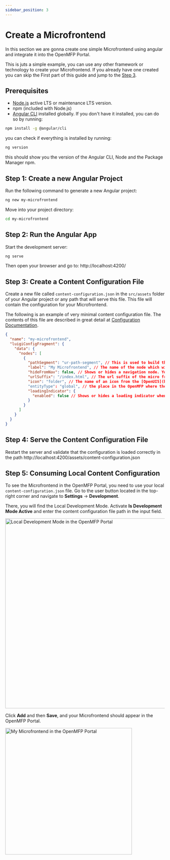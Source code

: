 ```yaml
---
sidebar_position: 3
---
```


# Create a Microfrontend

In this section we are gonna create one simple Microfrontend using angular and integrate it into the OpenMFP Portal.

This is juts a simple example, you can use any other framework or technology to create your Microfrontend. If you already have one created you can skip the First part of this guide and jump to the [Step 3](#step-3-create-a-content-configuration-file).

## Prerequisites
- [Node.js](https://nodejs.org/en/download/) active LTS or maintenance LTS version.
- npm (included with Node.js)
- [Angular CLI](https://angular.io/cli) installed globally. If you don't have it installed, you can do so by running:
```sh
npm install -g @angular/cli

```
you can check if everything is installed by running:
```sh
ng version
``` 
this should show you the version of the Angular CLI, Node and the Package Manager npm.

## Step 1: Create a new Angular Project
Run the following command to generate a new Angular project:

```sh
ng new my-microfrontend
```

Move into your project directory:

```sh
cd my-microfrontend
```

## Step 2: Run the Angular App
Start the development server:

```sh
ng serve
```
Then open your browser and go to: http://localhost:4200/

## Step 3: Create a Content Configuration File
Create a new file called `content-configuration.json` in the `src/assets` folder of your Angular project or any path that will serve this file.
This file will contain the configuration for your Microfrontend.

The following is an example of very minimal content configuration file. The contents of this file are described in great detail at [Configuration Documentation](https://github.com/openmfp/portal-ui-lib/blob/main/docs/readme-nodes-configuration.md#the-content-configuration-file-contents).

```json
{
  "name": "my-microfrontend",
  "luigiConfigFragment": {
    "data": {
      "nodes": [
        {
          "pathSegment": "ur-path-segment", // This is used to build the path in the browser URL.
          "label": "My Microfrontend", // The name of the node which will be visible on your page.
          "hideFromNav": false, // Shows or hides a navigation node. You can still navigate to the node but it does not show up in the top or left pane.
          "urlSuffix": "/index.html", // The url suffix of the micro frontend which will be displayed in the main content area of your page.
          "icon": "folder", // The name of an icon from the [OpenUI5](https://openui5.hana.ondemand.com/test-resources/sap/m/demokit/iconExplorer/webapp/index.html) or a custom link.
          "entityType": "global", // the place in the OpenMFP where the microfrontend will be displayed.
          "loadingIndicator": {
            "enabled": false // Shows or hides a loading indicator when navigating to the node, if you microfrontend does not have a Luigi Client then it should be set to false.
          }
        }
      ]
    }
  }
}
```

## Step 4: Serve the Content Configuration File

Restart the server and validate that the configuration is loaded correctly in the path http://localhost:4200/assets/content-configuration.json

## Step 5: Consuming Local Content Configuration
To see the Microfrontend in the OpenMFP Portal, you need to use your local `content-configuration.json` file.
Go to the user button located in the top-right corner and navigate to **Settings** -> **Development**.

There, you will find the Local Development Mode. Activate **Is Development Mode Active** and enter the content configuration file path in the input field.

<div style={{textAlign: 'center'}}>
<img src={LocalDevSetupImgUrl} height="600" alt="Local Development Mode in the OpenMFP Portal"/>
</div>

Click **Add** and then **Save**, and your Microfrontend should appear in the OpenMFP Portal.

<div style={{textAlign: 'center'}}>
<img src={MyMicrofrontendImgUrl} height="400" alt="My Microfrontend in the OpenMFP Portal"/>
</div>



